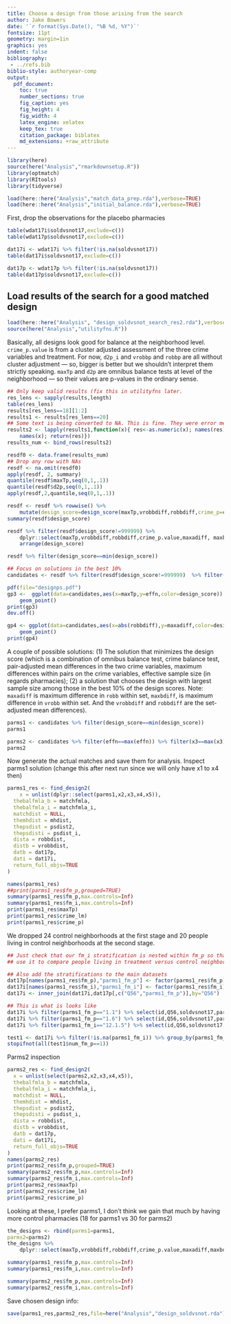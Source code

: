 ```yaml
---
title: Choose a design from those arising from the search
author: Jake Bowers
date: '`r format(Sys.Date(), "%B %d, %Y")`'
fontsize: 11pt
geometry: margin=1in
graphics: yes
indent: false
bibliography:
 - ../refs.bib
biblio-style: authoryear-comp
output:
  pdf_document:
    toc: true
    number_sections: true
    fig_caption: yes
    fig_height: 4
    fig_width: 4
    latex_engine: xelatex
    keep_tex: true
    citation_package: biblatex
    md_extensions: +raw_attribute
---
```



```r
library(here)
source(here("Analysis","rmarkdownsetup.R"))
library(optmatch)
library(RItools)
library(tidyverse)
```

```r
load(here::here("Analysis","match_data_prep.rda"),verbose=TRUE)
load(here::here("Analysis","initial_balance.rda"),verbose=TRUE)
```

First, drop the observations for the placebo pharmacies

```r
table(wdat17i$soldvsnot17,exclude=c())
table(wdat17p$soldvsnot17,exclude=c())

dat17i <- wdat17i %>% filter(!is.na(soldvsnot17))
table(dat17i$soldvsnot17,exclude=c())

dat17p <- wdat17p %>% filter(!is.na(soldvsnot17))
table(dat17p$soldvsnot17,exclude=c())
```


## Load results of the search for a good matched design

```r
load(here::here("Analysis", "design_soldvsnot_search_res2.rda"),verbose=TRUE)
source(here("Analysis","utilityfns.R"))
```

Basically, all designs look good for balance at the neighborhood level.
`crime_p.value` is from a cluster adjusted assessment of the three crime
variables and treatment. For now, `d2p_i` and `vrobbp` and `robbp` are all
without cluster adjustment --- so, bigger is better but we shouldn't interpret
them strictly speaking. `maxTp` and `d2p` are omnibus balance tests at level of
the neighborhood --- so their values are p-values in the ordinary sense.

```r
## Only keep valid results (fix this in utilityfns later.
res_lens <- sapply(results,length)
table(res_lens)
results[res_lens==18][1:2]
results1 <- results[res_lens==20]
## Some text is being converted to NA. This is fine. They were error messages
results2 <- lapply(results1,function(x){ res<-as.numeric(x); names(res) <-
    names(x); return(res)})
results_num <- bind_rows(results2)

resdf0 <- data.frame(results_num)
## Drop any row with NAs
resdf <- na.omit(resdf0)
apply(resdf, 2, summary)
quantile(resdf$maxTp,seq(0,1,.1))
quantile(resdf$d2p,seq(0,1,.1))
apply(resdf,2,quantile,seq(0,1,.1))
```

```r
resdf <- resdf %>% rowwise() %>%
    mutate(design_score=design_score(maxTp,vrobbdiff,robbdiff,crime_p=crime_p.value,maxrobbdiff=maxadiff,maxvrobbdiff = maxbdiff,n_trt,effn)) %>% ungroup()
summary(resdf$design_score)

resdf %>% filter(resdf$design_score!=999999) %>%
    dplyr::select(maxTp,vrobbdiff,robbdiff,crime_p.value,maxadiff, maxbdiff,n_trt,effn,effn_i,design_score) %>%
    arrange(design_score)

resdf %>% filter(design_score==min(design_score))

## Focus on solutions in the best 10%
candidates <- resdf %>% filter(resdf$design_score!=999999)  %>% filter(design_score<quantile(design_score,.1))

```


```r
pdf(file="designps.pdf")
gp3 <-  ggplot(data=candidates,aes(x=maxTp,y=effn,color=design_score)) +
	geom_point()
print(gp3)
dev.off()

gp4 <- ggplot(data=candidates,aes(x=abs(robbdiff),y=maxadiff,color=design_score)) +
	geom_point()
print(gp4)

```

A couple of possible solutions: (1) The solution that minimizes the design score
(which is a combination of omnibus balance test, crime balance test,
pair-adjusted mean differences in the two crime variables, maximum differences
within pairs on the crime variables, effective sample size (in regards
pharmacies); (2) a solution that chooses the design with largest sample size
among those in the best 10% of the design scores.  Note: `maxadiff` is maximum
difference in `robb` within set, `maxbdiff`, is maximum difference in `vrobb`
within set. And the `vrobbdiff` and `robbdiff` are the set-adjusted mean
differences).


```r

parms1 <- candidates %>% filter(design_score==min(design_score))
parms1

parms2 <- candidates %>% filter(effn==max(effn)) %>% filter(x3==max(x3))
parms2

```

Now generate the actual matches and save them for analysis.
Inspect parms1 solution (change this after next run since we will only have x1
to x4 then)

```r
parms1_res <- find_design2(
    x = unlist(dplyr::select(parms1,x2,x3,x4,x5)),
  thebalfmla_b = matchfmla,
  thebalfmla_i = matchfmla_i,
  matchdist = NULL,
  themhdist = mhdist,
  thepsdist = psdist2,
  thepsdisti = psdist_i,
  dista = robbdist,
  distb = vrobbdist,
  datb = dat17p,
  dati = dat17i,
  return_full_objs=TRUE
)

names(parms1_res)
##print(parms1_res$fm_p,grouped=TRUE)
summary(parms1_res$fm_p,max.controls=Inf)
summary(parms1_res$fm_i,max.controls=Inf)
print(parms1_res$maxTp)
print(parms1_res$crime_lm)
print(parms1_res$crime_p)
```

We dropped 24 control neighborhoods at the first stage and 20 people living in
control neighborhoods at the second stage.

```r
## Just check that our fm_i stratification is nested within fm_p so that we can
## use it to compare people living in treatment versus control neighborhoods.

## Also add the stratifications to the main datasets
dat17p[names(parms1_res$fm_p),"parms1_fm_p"] <- factor(parms1_res$fm_p)
dat17i[names(parms1_res$fm_i),"parms1_fm_i"] <- factor(parms1_res$fm_i)
dat17i <- inner_join(dat17i,dat17p[,c("Q56","parms1_fm_p")],by="Q56")

## This is what is looks like
dat17i %>% filter(parms1_fm_p=="1.1") %>% select(id,Q56,soldvsnot17,parms1_fm_p,parms1_fm_i) %>% arrange(parms1_fm_i,desc(soldvsnot17),Q56)
dat17i %>% filter(parms1_fm_p=="1.6") %>% select(id,Q56,soldvsnot17,parms1_fm_p,parms1_fm_i) %>% arrange(parms1_fm_i,desc(soldvsnot17),Q56)
dat17i %>% filter(parms1_fm_i=="12.1.5") %>% select(id,Q56,soldvsnot17,parms1_fm_p,parms1_fm_i) %>% arrange(parms1_fm_i,desc(soldvsnot17),Q56)

test1 <- dat17i %>% filter(!is.na(parms1_fm_i)) %>% group_by(parms1_fm_i) %>% summarize(num_fm_p=length(unique(parms1_fm_p)))
stopifnot(all(test1$num_fm_p==1))
```

Parms2 inspection

```r
parms2_res <- find_design2(
  x = unlist(select(parms2,x2,x3,x4,x5)),
  thebalfmla_b = matchfmla,
  thebalfmla_i = matchfmla_i,
  matchdist = NULL,
  themhdist = mhdist,
  thepsdist = psdist2,
  thepsdisti = psdist_i,
  dista = robbdist,
  distb = vrobbdist,
  datb = dat17p,
  dati = dat17i,
  return_full_objs=TRUE
)
names(parms2_res)
print(parms2_res$fm_p,grouped=TRUE)
summary(parms2_res$fm_p,max.controls=Inf)
summary(parms2_res$fm_i,max.controls=Inf)
print(parms2_res$maxTp)
print(parms2_res$crime_lm)
print(parms2_res$crime_p)
```
Looking at these, I prefer parms1, I don't think we gain that much by having
more control pharmacies (18 for parms1 vs 30 for parms2)

```r
the_designs <- rbind(parms1=parms1,
parms2=parms2)
the_designs %>%
    dplyr::select(maxTp,vrobbdiff,robbdiff,crime_p.value,maxadiff,maxbdiff,n,n_trt,n_ctrl,effn,effn_i,design_score)

summary(parms1_res$fm_p,max.controls=Inf)
summary(parms1_res$fm_i,max.controls=Inf)

summary(parms2_res$fm_p,max.controls=Inf)
summary(parms2_res$fm_i,max.controls=Inf)


```

Save chosen design info:

```r
save(parms1_res,parms2_res,file=here("Analysis","design_soldvsnot.rda"))
```






